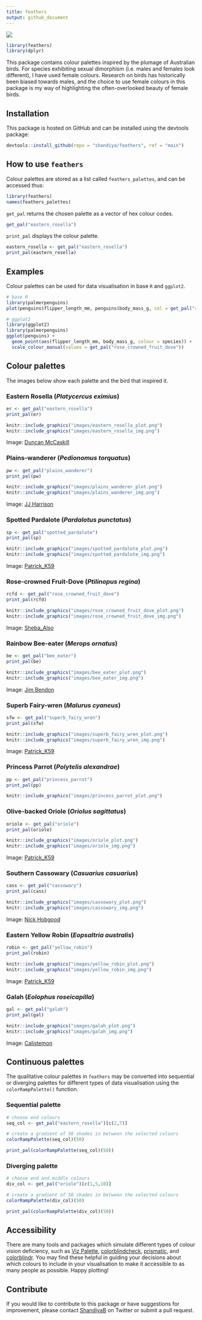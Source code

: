 ```yaml
---
title: feathers
output: github_document
---
```


<!-- badges: start -->

![](https://img.shields.io/badge/colours-feathers-D5114E.svg)

<!-- badges: end -->

```r
library(feathers)
library(dplyr)
```

This package contains colour palettes inspired by the plumage of Australian birds. For species exhibiting sexual dimorphism (i.e. males and females look different), I have used female colours. Research on birds has historically been biased towards males, and the choice to use female colours in this package is my way of highlighting the often-overlooked beauty of female birds.

## Installation

This package is hosted on GitHub and can be installed using the devtools package:

```r
devtools::install_github(repo = "shandiya/feathers", ref = "main")
```

## How to use `feathers`

Colour palettes are stored as a list called `feathers_palettes`, and can be accessed thus:

```r
library(feathers)
names(feathers_palettes)
```

`get_pal` returns the chosen palette as a vector of hex colour codes.

```r
get_pal("eastern_rosella")
```

`print_pal` displays the colour palette.

```r
eastern_rosella <- get_pal("eastern_rosella")
print_pal(eastern_rosella)
```

## Examples

Colour palettes can be used for data visualisation in base `R` and `ggplot2`.

```r

# base R
library(palmerpenguins)
plot(penguins$flipper_length_mm, penguins$body_mass_g, col = get_pal("rose_crowned_fruit_dove")[factor(penguins$species)], pch = 19)

# ggplot2
library(ggplot2)
library(palmerpenguins)
ggplot(penguins) +
  geom_point(aes(flipper_length_mm, body_mass_g, colour = species)) +
  scale_colour_manual(values = get_pal("rose_crowned_fruit_dove"))

```

## Colour palettes

The images below show each palette and the bird that inspired it.

### Eastern Rosella (*Platycercus eximius*)

```r
er <- get_pal("eastern_rosella")
print_pal(er)
```

```r
knitr::include_graphics("images/eastern_rosella_plot.png")
knitr::include_graphics("images/eastern_rosella_img.png")
```

Image: [Duncan McCaskill](https://commons.wikimedia.org/wiki/File:Platycercus_eximius_-Canberra,_Australia-8.jpg)

### Plains-wanderer (*Pedionomus torquatus*)

```r
pw <- get_pal("plains_wanderer")
print_pal(pw)
```

```r
knitr::include_graphics("images/plains_wanderer_plot.png")
knitr::include_graphics("images/plains_wanderer_img.png")
```

Image: [JJ Harrison](https://en.wikipedia.org/wiki/Plains-wanderer#/media/File:Plains-wanderer_female_8173.jpg)

### Spotted Pardalote (*Pardalotus punctatus*)

```r
sp <- get_pal("spotted_pardalote")
print_pal(sp)
```

```r
knitr::include_graphics("images/spotted_pardalote_plot.png")
knitr::include_graphics("images/spotted_pardalote_img.png")
```

Image: [Patrick_K59](https://commons.wikimedia.org/wiki/File:Spotted_Pardalote_(Pardalotus_punctatus)_female_(23113043855).jpg)

### Rose-crowned Fruit-Dove (*Ptilinopus regina*)

```r
rcfd <- get_pal("rose_crowned_fruit_dove")
print_pal(rcfd)
```

```r
knitr::include_graphics("images/rose_crowned_fruit_dove_plot.png")
knitr::include_graphics("images/rose_crowned_fruit_dove_img.png")
```

Image: [Sheba_Also](https://commons.wikimedia.org/wiki/File:Rose_crowned_Fruit_Dove_at_Australia_Zoo-1_(9098717408).jpg)

### Rainbow Bee-eater (*Merops ornatus*)

```r
be <- get_pal("bee_eater")
print_pal(be)
```

```r
knitr::include_graphics("images/bee_eater_plot.png")
knitr::include_graphics("images/bee_eater_img.png")
```

Image: [Jim Bendon](https://commons.wikimedia.org/wiki/File:Rainbow_bee_eater_m%26f.jpg)  

### Superb Fairy-wren (*Malurus cyaneus*)

```r
sfw <- get_pal("superb_fairy_wren")
print_pal(sfw)
```

```r
knitr::include_graphics("images/superb_fairy_wren_plot.png")
knitr::include_graphics("images/superb_fairy_wren_img.png")
```

Image: [Patrick_K59](https://commons.wikimedia.org/wiki/File:Superb_Fairy-wren_(Malurus_cyaneus)_(18115879009).jpg)

### Princess Parrot (*Polytelis alexandrae*)

```r
pp <- get_pal("princess_parrot")
print_pal(pp)
```

```r
knitr::include_graphics("images/princess_parrot_plot.png")
```

### Olive-backed Oriole (*Oriolus sagittatus*)

```r
oriole <- get_pal("oriole")
print_pal(oriole)
```

```r
knitr::include_graphics("images/oriole_plot.png")
knitr::include_graphics("images/oriole_img.png")
```

Image: [Patrick_K59](https://commons.wikimedia.org/wiki/File:Olive-backed_Oriole_(Oriolus_sagittatus)_(16640844194).jpg)

### Southern Cassowary (*Casuarius casuarius*)

```r
cass <- get_pal("cassowary")
print_pal(cass)
```

```r
knitr::include_graphics("images/cassowary_plot.png")
knitr::include_graphics("images/cassowary_img.png")
```

Image: [Nick Hobgood](https://commons.wikimedia.org/wiki/File:Casuarius_casuarius_Southern_Cassowary_Papua_New_Guinea_by_Nick_Hobgood.jpg)

### Eastern Yellow Robin (*Eopsaltria australis*)

```r
robin <- get_pal("yellow_robin")
print_pal(robin)
```

```r
knitr::include_graphics("images/yellow_robin_plot.png")
knitr::include_graphics("images/yellow_robin_img.png")
```

Image: [Patrick_K59](https://commons.wikimedia.org/wiki/File:Eastern_Yellow_Robin_(Eopsaltria_australis)_(42280188404).jpg)

### Galah (*Eolophus roseicapilla*)

```r
gal <- get_pal("galah")
print_pal(gal)
```

```r
knitr::include_graphics("images/galah_plot.png")
knitr::include_graphics("images/galah_img.png")
```

Image: [Calistemon](https://commons.wikimedia.org/wiki/File:Galah_(Eolophus_roseicapilla)_at_Coalseam_Conservation_Park,_August_2022_16.jpg)

## Continuous palettes

The qualitative colour palettes in `feathers` may be converted into sequential or diverging palettes for different types of data visualisation using the `colorRampPalette()` function.

### Sequential palette

```r
# choose end colours
seq_col <- get_pal("eastern_rosella")[c(2,7)]  

# create a gradient of 50 shades in between the selected colours 
colorRampPalette(seq_col)(50)
```

```r
print_pal(colorRampPalette(seq_col)(50))
```

### Diverging palette

```r
# choose end and middle colours
div_col <- get_pal("oriole")[c(1,5,10)]

# create a gradient of 50 shades in between the selected colours 
colorRampPalette(div_col)(50)
```

```r
print_pal(colorRampPalette(div_col)(50))
```

## Accessibility

There are many tools and packages which simulate different types of colour vision deficiency, such as [Viz Palette](https://projects.susielu.com/viz-palette), [colorblindcheck](https://jakubnowosad.com/colorblindcheck/index.html), [prismatic](https://emilhvitfeldt.github.io/prismatic/), and [colorblindr](https://github.com/clauswilke/colorblindr). You may find these helpful in guiding your decisions about which colours to include in your visualisation to make it accessible to as many people as possible. Happy plotting!

## Contribute

If you would like to contribute to this package or have suggestions for improvement, please contact [ShandiyaB](https://twitter.com/ShandiyaB) on Twitter or submit a pull request.
